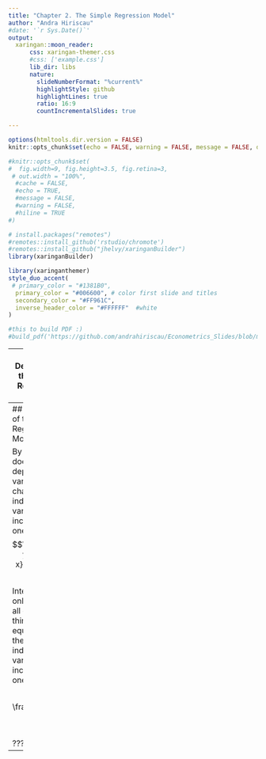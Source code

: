 ```yaml
---
title: "Chapter 2. The Simple Regression Model"
author: "Andra Hiriscau"
#date: '`r Sys.Date()`'
output:
  xaringan::moon_reader:
      css: xaringan-themer.css
      #css: ['example.css']
      lib_dir: libs
      nature:
        slideNumberFormat: "%current%"
        highlightStyle: github
        highlightLines: true
        ratio: 16:9
        countIncrementalSlides: true

---
```


```r
options(htmltools.dir.version = FALSE)
knitr::opts_chunk$set(echo = FALSE, warning = FALSE, message = FALSE, dpi = 200, fig.width = 8, fig.height = 5)

#knitr::opts_chunk$set(
#  fig.width=9, fig.height=3.5, fig.retina=3,
 # out.width = "100%",
  #cache = FALSE,
  #echo = TRUE,
  #message = FALSE, 
  #warning = FALSE,
  #hiline = TRUE
#)
```


``` r
# install.packages("remotes")
#remotes::install_github('rstudio/chromote')
#remotes::install_github("jhelvy/xaringanBuilder")
library(xaringanBuilder)

library(xaringanthemer)
style_duo_accent(
 # primary_color = "#1381B0",
  primary_color = "#006600", # color first slide and titles
  secondary_color = "#FF961C",
  inverse_header_color = "#FFFFFF"  #white
)

#this to build PDF :)
#build_pdf('https://github.com/andrahiriscau/Econometrics_Slides/blob/main/Lecture_1/Econometrics.html')

```

---
## 2.1 Definition of the Simple Regression Model

“Explains variable y in terms of variable x”

```r
knitr::include_graphics("21.png")
```

---
## Definition of the Simple Regression Model

 

By how much does the dependent variable change if the independent variable is increased by one unit?
$$\frac{\Delta y}{\Delta x}=\beta_{1} \quad$$


Interpretation only correct if all other  things remain equal when the independent variable is increased by one unit.

 $$\quad \frac{\Delta u}{\Delta x}=0$$

???
add notes
---




